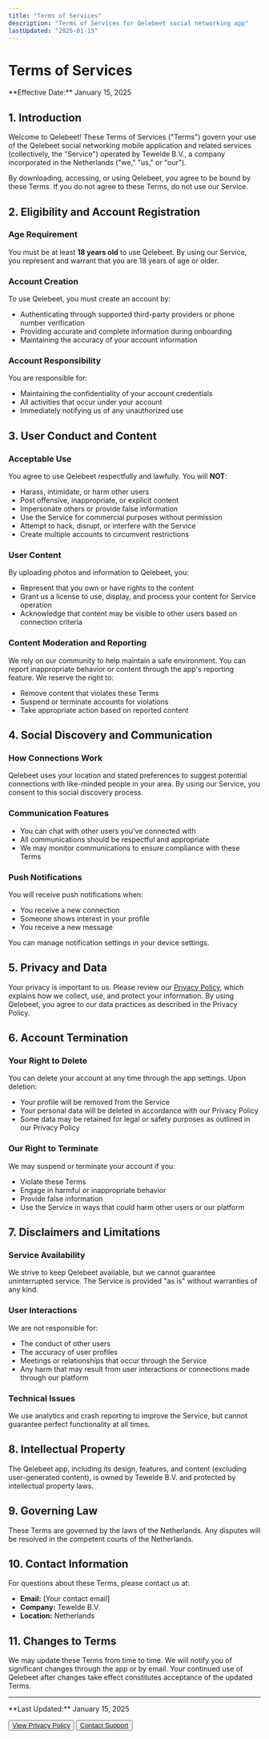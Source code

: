 ```yaml
---
title: "Terms of Services"
description: "Terms of Services for Qelebeet social networking app"
lastUpdated: "2025-01-15"
---
```



# Terms of Services

<Alert>
  <AlertDescription>
    **Effective Date:** January 15, 2025
  </AlertDescription>
</Alert>

## 1. Introduction

Welcome to Qelebeet! These Terms of Services ("Terms") govern your use of the Qelebeet social networking mobile application and related services (collectively, the "Service") operated by Tewelde B.V., a company incorporated in the Netherlands ("we," "us," or "our").

By downloading, accessing, or using Qelebeet, you agree to be bound by these Terms. If you do not agree to these Terms, do not use our Service.

## 2. Eligibility and Account Registration

### Age Requirement
You must be at least **18 years old** to use Qelebeet. By using our Service, you represent and warrant that you are 18 years of age or older.

### Account Creation
To use Qelebeet, you must create an account by:
- Authenticating through supported third-party providers or phone number verification
- Providing accurate and complete information during onboarding
- Maintaining the accuracy of your account information

### Account Responsibility
You are responsible for:
- Maintaining the confidentiality of your account credentials
- All activities that occur under your account
- Immediately notifying us of any unauthorized use

## 3. User Conduct and Content

### Acceptable Use
You agree to use Qelebeet respectfully and lawfully. You will **NOT**:
- Harass, intimidate, or harm other users
- Post offensive, inappropriate, or explicit content
- Impersonate others or provide false information
- Use the Service for commercial purposes without permission
- Attempt to hack, disrupt, or interfere with the Service
- Create multiple accounts to circumvent restrictions

### User Content
By uploading photos and information to Qelebeet, you:
- Represent that you own or have rights to the content
- Grant us a license to use, display, and process your content for Service operation
- Acknowledge that content may be visible to other users based on connection criteria

### Content Moderation and Reporting
We rely on our community to help maintain a safe environment. You can report inappropriate behavior or content through the app's reporting feature. We reserve the right to:
- Remove content that violates these Terms
- Suspend or terminate accounts for violations
- Take appropriate action based on reported content

## 4. Social Discovery and Communication

### How Connections Work
Qelebeet uses your location and stated preferences to suggest potential connections with like-minded people in your area. By using our Service, you consent to this social discovery process.

### Communication Features
- You can chat with other users you've connected with
- All communications should be respectful and appropriate
- We may monitor communications to ensure compliance with these Terms

### Push Notifications
You will receive push notifications when:
- You receive a new connection
- Someone shows interest in your profile
- You receive a new message

You can manage notification settings in your device settings.

## 5. Privacy and Data

Your privacy is important to us. Please review our [Privacy Policy](qelebeet/privacy-policy), which explains how we collect, use, and protect your information. By using Qelebeet, you agree to our data practices as described in the Privacy Policy.

## 6. Account Termination

### Your Right to Delete
You can delete your account at any time through the app settings. Upon deletion:
- Your profile will be removed from the Service
- Your personal data will be deleted in accordance with our Privacy Policy
- Some data may be retained for legal or safety purposes as outlined in our Privacy Policy

### Our Right to Terminate
We may suspend or terminate your account if you:
- Violate these Terms
- Engage in harmful or inappropriate behavior
- Provide false information
- Use the Service in ways that could harm other users or our platform

## 7. Disclaimers and Limitations

### Service Availability
We strive to keep Qelebeet available, but we cannot guarantee uninterrupted service. The Service is provided "as is" without warranties of any kind.

### User Interactions
We are not responsible for:
- The conduct of other users
- The accuracy of user profiles
- Meetings or relationships that occur through the Service
- Any harm that may result from user interactions or connections made through our platform

### Technical Issues
We use analytics and crash reporting to improve the Service, but cannot guarantee perfect functionality at all times.

## 8. Intellectual Property

The Qelebeet app, including its design, features, and content (excluding user-generated content), is owned by Tewelde B.V. and protected by intellectual property laws.

## 9. Governing Law

These Terms are governed by the laws of the Netherlands. Any disputes will be resolved in the competent courts of the Netherlands.

## 10. Contact Information

For questions about these Terms, please contact us at:
- **Email:** [Your contact email]
- **Company:** Tewelde B.V.
- **Location:** Netherlands

## 11. Changes to Terms

We may update these Terms from time to time. We will notify you of significant changes through the app or by email. Your continued use of Qelebeet after changes take effect constitutes acceptance of the updated Terms.

---

<div className="mt-8 p-4 bg-gray-50 rounded-lg">
  <p className="text-sm text-gray-600">
    **Last Updated:** January 15, 2025
  </p>
  <div className="mt-4 space-x-4">
    <Button variant="outline" size="sm">
      <a href="/privacy-policy">View Privacy Policy</a>
    </Button>
    <Button variant="outline" size="sm">
      <a href="mailto:support@qelebeet.com">Contact Support</a>
    </Button>
  </div>
</div>